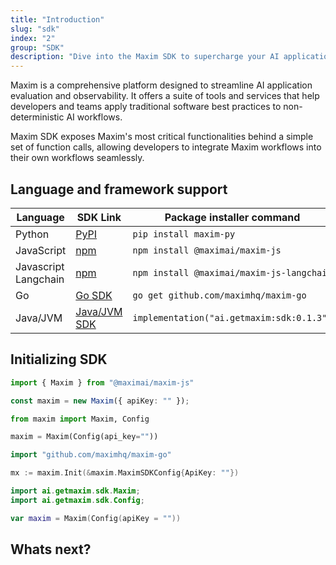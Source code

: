 ```yaml
---
title: "Introduction"
slug: "sdk"
index: "2"
group: "SDK"
description: "Dive into the Maxim SDK to supercharge your AI application development"
---
```


Maxim is a comprehensive platform designed to streamline AI application evaluation and observability. It offers a suite of tools and services that help developers and teams apply traditional software best practices to non-deterministic AI workflows.

Maxim SDK exposes Maxim's most critical functionalities behind a simple set of function calls, allowing developers to integrate Maxim workflows into their own workflows seamlessly.

## Language and framework support

| Language             | SDK Link                                                              | Package installer command                 |
| -------------------- | --------------------------------------------------------------------- | ----------------------------------------- |
| Python               | [PyPI](https://pypi.org/project/maxim-py/)                            | `pip install maxim-py`                    |
| JavaScript           | [npm](https://www.npmjs.com/package/@maximai/maxim-js)                | `npm install @maximai/maxim-js`           |
| Javascript Langchain | [npm](https://www.npmjs.com/package/@maximai/maxim-js-langchain)      | `npm install @maximai/maxim-js-langchain` |
| Go                   | [Go SDK](https://github.com/maximhq/maxim-go)                         | `go get github.com/maximhq/maxim-go`      |
| Java/JVM             | [Java/JVM SDK](https://central.sonatype.com/artifact/ai.getmaxim/sdk) | `implementation("ai.getmaxim:sdk:0.1.3")` |

## Initializing SDK

<CodeGroup>

```typescript JS/TS
import { Maxim } from "@maximai/maxim-js"

const maxim = new Maxim({ apiKey: "" });
```


```python Python
from maxim import Maxim, Config

maxim = Maxim(Config(api_key=""))
```


```go Go
import "github.com/maximhq/maxim-go"

mx := maxim.Init(&maxim.MaximSDKConfig{ApiKey: ""})
```


```kotlin Java/Kotlin
import ai.getmaxim.sdk.Maxim;
import ai.getmaxim.sdk.Config;

var maxim = Maxim(Config(apiKey = ""))
```

</CodeGroup>

## Whats next?

<CardGroup cols={2}>
  <Card title="Prompt management using Maxim" icon="terminal" href="/docs/evaluate/how-to/evaluate-prompts/deploy-prompts">
    
  </Card>
  <Card title="Dataset management using Maxim" icon="table" href="/docs/library/how-to/datasets/add-new-entries-using-sdk">
    
  </Card>
  <Card title="Observe and evaluate your production logs realtime using Maxim." icon="tower-observation" href="/docs/observe/overview">
    
  </Card>
  <Card title="Run tests using Maxim SDK." icon="box" href="/docs/evaluate/how-to/trigger-test-runs-using-sdk">
    
  </Card>
</CardGroup>
